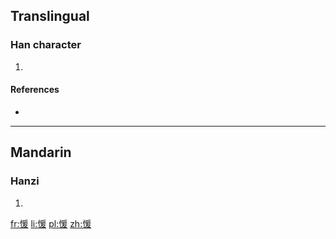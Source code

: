 ==Translingual==

===Han character===
{{Han char|rn=61|rad=心|as=09|sn=12|four=9204<sub>7</sub>|canj=心月一水 (PBME)}}

# {{defn|Han|sort=心09}}

====References====
* {{Han ref|kx=0394.170|dkj=10917|dj=0730.240|hdz=42329.140|uh=610B|ud=24843|bh=D950|bd=55632}}

----

==Mandarin==

===Hanzi===
{{cmn-hanzi|pin=[[xuān]] ([[xuan1]])|wg=hsüan<sup>1</sup>}}

# {{defn|Mandarin|sort=心09}}

[[fr:愋]]
[[li:愋]]
[[pl:愋]]
[[zh:愋]]
